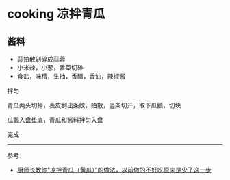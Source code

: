 # cooking 凉拌青瓜

## 酱料

- 蒜拍散剁碎成蒜蓉
- 小米辣，小葱，香菜切碎
- 食盐，味精，生抽，香醋，香油，辣椒酱

拌匀

青瓜两头切掉，表皮刮出条纹，拍散，竖条切开，取下瓜瓤，切块

瓜瓤入盘垫底，青瓜和酱料拌匀入盘

完成

---

参考:

- [厨师长教你“凉拌青瓜（黄瓜）”的做法，以前做的不好吃原来是少了这一步](https://youtu.be/x6_aDVi4_uY)
